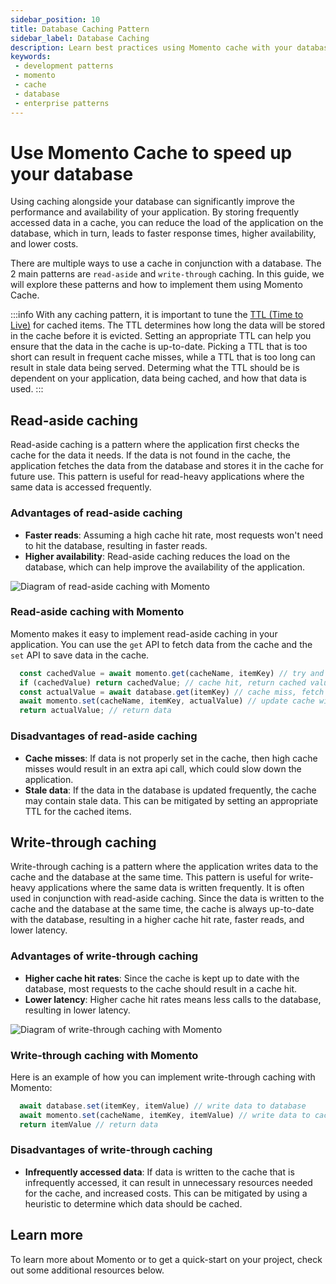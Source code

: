 ```yaml
---
sidebar_position: 10
title: Database Caching Pattern
sidebar_label: Database Caching
description: Learn best practices using Momento cache with your database
keywords:
 - development patterns
 - momento
 - cache
 - database
 - enterprise patterns
---
```



# Use Momento Cache to speed up your database

Using caching alongside your database can significantly improve the performance and availability of your application. By storing frequently accessed data in a cache, you can reduce the load of the application on the database, which in turn, leads to faster response times, higher availability, and lower costs.

There are multiple ways to use a cache in conjunction with a database. The 2 main patterns are `read-aside` and `write-through` caching. In this guide, we will explore these patterns and how to implement them using Momento Cache.


:::info
With any caching pattern, it is important to tune the [TTL (Time to Live)](../learn/how-it-works/cache-eviction-vs-expiration.md) for cached items. The TTL determines how long the data will be stored in the cache before it is evicted. Setting an appropriate TTL can help you ensure that the data in the cache is up-to-date. Picking a TTL that is too short can result in frequent cache misses, while a TTL that is too long can result in stale data being served. Determing what the TTL should be is dependent on your application, data being cached, and how that data is used.
:::

## Read-aside caching

Read-aside caching is a pattern where the application first checks the cache for the data it needs. If the data is not found in the cache, the application fetches the data from the database and stores it in the cache for future use. This pattern is useful for read-heavy applications where the same data is accessed frequently.

### Advantages of read-aside caching

* **Faster reads**: Assuming a high cache hit rate, most requests won't need to hit the database, resulting in faster reads.
* **Higher availability**: Read-aside caching reduces the load on the database, which can help improve the availability of the application.

![Diagram of read-aside caching with Momento](@site/static/img/cache/patterns/read-aside-caching.png)

### Read-aside caching with Momento

Momento makes it easy to implement read-aside caching in your application. You can use the `get` API to fetch data from the cache and the `set` API to save data in the cache.

<Tabs>
  <TabItem value="node" label="Node.js">

  ```javascript
    const cachedValue = await momento.get(cacheName, itemKey) // try and get item from cache
    if (cachedValue) return cachedValue; // cache hit, return cached value
    const actualValue = await database.get(itemKey) // cache miss, fetch data from database
    await momento.set(cacheName, itemKey, actualValue) // update cache with data from database
    return actualValue; // return data
  ```
  </TabItem>
</Tabs>

### Disadvantages of read-aside caching

* **Cache misses**: If data is not properly set in the cache, then high cache misses would result in an extra api call, which could slow down the application.
* **Stale data**: If the data in the database is updated frequently, the cache may contain stale data. This can be mitigated by setting an appropriate TTL for the cached items.

## Write-through caching

Write-through caching is a pattern where the application writes data to the cache and the database at the same time. This pattern is useful for write-heavy applications where the same data is written frequently. It is often used in conjunction with read-aside caching. Since the data is written to the cache and the database at the same time, the cache is always up-to-date with the database, resulting in a higher cache hit rate, faster reads, and lower latency.

### Advantages of write-through caching

* **Higher cache hit rates**: Since the cache is kept up to date with the database, most requests to the cache should result in a cache hit.
* **Lower latency**: Higher cache hit rates means less calls to the database, resulting in lower latency.

![Diagram of write-through caching with Momento](@site/static/img/cache/patterns/write-through-caching.png)

### Write-through caching with Momento

Here is an example of how you can implement write-through caching with Momento:

<Tabs>
  <TabItem value="node" label="Node.js">

  ```javascript
    await database.set(itemKey, itemValue) // write data to database
    await momento.set(cacheName, itemKey, itemValue) // write data to cache
    return itemValue // return data
  ```
  </TabItem>
</Tabs>

### Disadvantages of write-through caching

* **Infrequently accessed data**: If data is written to the cache that is infrequently accessed, it can result in unnecessary resources needed for the cache, and increased costs. This can be mitigated by using a heuristic to determine which data should be cached.


## Learn more

To learn more about Momento or to get a quick-start on your project, check out some additional resources below.

<div style={{
  display: 'flex',
  flexDirection: 'row',
  flexWrap: 'wrap',
  gap: '20px',
  marginBottom: '20px'
}}>
  <ReferenceCard
    title="More about caching patterns"
    link="https://docs.momentohq.com/cache/introduction/common-caching-patterns"
    description="Learn more about common caching patterns and how to use them in your application"
    />
  <ReferenceCard
    title="Caching Strategies"
    link="https://docs.momentohq.com/cache/introduction/common-caching-strategies"
    description="Different levels and layers of caching used throughout your application"
    />
</div>